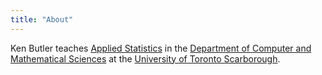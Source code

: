 ```yaml
---
title: "About"
---
```


Ken Butler teaches [Applied Statistics](https://ritsokiguess.site/home/faq.html) in the [Department of Computer and Mathematical Sciences](https://utsc.utoronto.ca/cms/) at the [University of Toronto Scarborough](https://www.utsc.utoronto.ca/home/).
